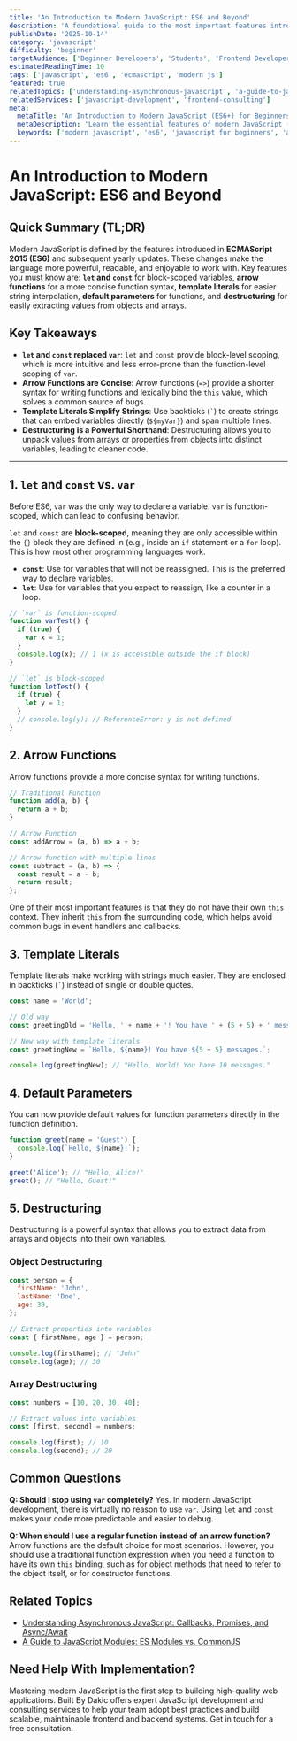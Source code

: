 ```yaml
---
title: 'An Introduction to Modern JavaScript: ES6 and Beyond'
description: 'A foundational guide to the most important features introduced in ES6 (ECMAScript 2015), such as let/const, arrow functions, template literals, and destructuring.'
publishDate: '2025-10-14'
category: 'javascript'
difficulty: 'beginner'
targetAudience: ['Beginner Developers', 'Students', 'Frontend Developers']
estimatedReadingTime: 10
tags: ['javascript', 'es6', 'ecmascript', 'modern js']
featured: true
relatedTopics: ['understanding-asynchronous-javascript', 'a-guide-to-javascript-modules']
relatedServices: ['javascript-development', 'frontend-consulting']
meta:
  metaTitle: 'An Introduction to Modern JavaScript (ES6+) for Beginners'
  metaDescription: 'Learn the essential features of modern JavaScript (ES6), including let/const, arrow functions, template literals, default parameters, and destructuring. A perfect guide for beginners.'
  keywords: ['modern javascript', 'es6', 'javascript for beginners', 'arrow functions', 'let const']
---
```


# An Introduction to Modern JavaScript: ES6 and Beyond

## Quick Summary (TL;DR)

Modern JavaScript is defined by the features introduced in **ECMAScript 2015 (ES6)** and subsequent yearly updates. These changes make the language more powerful, readable, and enjoyable to work with. Key features you must know are: **`let` and `const`** for block-scoped variables, **arrow functions** for a more concise function syntax, **template literals** for easier string interpolation, **default parameters** for functions, and **destructuring** for easily extracting values from objects and arrays.

## Key Takeaways

- **`let` and `const` replaced `var`**: `let` and `const` provide block-level scoping, which is more intuitive and less error-prone than the function-level scoping of `var`.
- **Arrow Functions are Concise**: Arrow functions (`=>`) provide a shorter syntax for writing functions and lexically bind the `this` value, which solves a common source of bugs.
- **Template Literals Simplify Strings**: Use backticks (`` ` ``) to create strings that can embed variables directly (`${myVar}`) and span multiple lines.
- **Destructuring is a Powerful Shorthand**: Destructuring allows you to unpack values from arrays or properties from objects into distinct variables, leading to cleaner code.

---

## 1. `let` and `const` vs. `var`

Before ES6, `var` was the only way to declare a variable. `var` is function-scoped, which can lead to confusing behavior.

`let` and `const` are **block-scoped**, meaning they are only accessible within the `{}` block they are defined in (e.g., inside an `if` statement or a `for` loop). This is how most other programming languages work.

- **`const`**: Use for variables that will not be reassigned. This is the preferred way to declare variables.
- **`let`**: Use for variables that you expect to reassign, like a counter in a loop.

```javascript
// `var` is function-scoped
function varTest() {
  if (true) {
    var x = 1;
  }
  console.log(x); // 1 (x is accessible outside the if block)
}

// `let` is block-scoped
function letTest() {
  if (true) {
    let y = 1;
  }
  // console.log(y); // ReferenceError: y is not defined
}
```

## 2. Arrow Functions

Arrow functions provide a more concise syntax for writing functions.

```javascript
// Traditional Function
function add(a, b) {
  return a + b;
}

// Arrow Function
const addArrow = (a, b) => a + b;

// Arrow function with multiple lines
const subtract = (a, b) => {
  const result = a - b;
  return result;
};
```

One of their most important features is that they do not have their own `this` context. They inherit `this` from the surrounding code, which helps avoid common bugs in event handlers and callbacks.

## 3. Template Literals

Template literals make working with strings much easier. They are enclosed in backticks (`` ` ``) instead of single or double quotes.

```javascript
const name = 'World';

// Old way
const greetingOld = 'Hello, ' + name + '! You have ' + (5 + 5) + ' messages.';

// New way with template literals
const greetingNew = `Hello, ${name}! You have ${5 + 5} messages.`;

console.log(greetingNew); // "Hello, World! You have 10 messages."
```

## 4. Default Parameters

You can now provide default values for function parameters directly in the function definition.

```javascript
function greet(name = 'Guest') {
  console.log(`Hello, ${name}!`);
}

greet('Alice'); // "Hello, Alice!"
greet(); // "Hello, Guest!"
```

## 5. Destructuring

Destructuring is a powerful syntax that allows you to extract data from arrays and objects into their own variables.

### Object Destructuring

```javascript
const person = {
  firstName: 'John',
  lastName: 'Doe',
  age: 30,
};

// Extract properties into variables
const { firstName, age } = person;

console.log(firstName); // "John"
console.log(age); // 30
```

### Array Destructuring

```javascript
const numbers = [10, 20, 30, 40];

// Extract values into variables
const [first, second] = numbers;

console.log(first); // 10
console.log(second); // 20
```

## Common Questions

**Q: Should I stop using `var` completely?**
Yes. In modern JavaScript development, there is virtually no reason to use `var`. Using `let` and `const` makes your code more predictable and easier to debug.

**Q: When should I use a regular function instead of an arrow function?**
Arrow functions are the default choice for most scenarios. However, you should use a traditional function expression when you need a function to have its own `this` binding, such as for object methods that need to refer to the object itself, or for constructor functions.

## Related Topics

- [Understanding Asynchronous JavaScript: Callbacks, Promises, and Async/Await](/category/javascript/understanding-asynchronous-javascript)
- [A Guide to JavaScript Modules: ES Modules vs. CommonJS](/category/javascript/a-guide-to-javascript-modules)

## Need Help With Implementation?

Mastering modern JavaScript is the first step to building high-quality web applications. Built By Dakic offers expert JavaScript development and consulting services to help your team adopt best practices and build scalable, maintainable frontend and backend systems. Get in touch for a free consultation.
